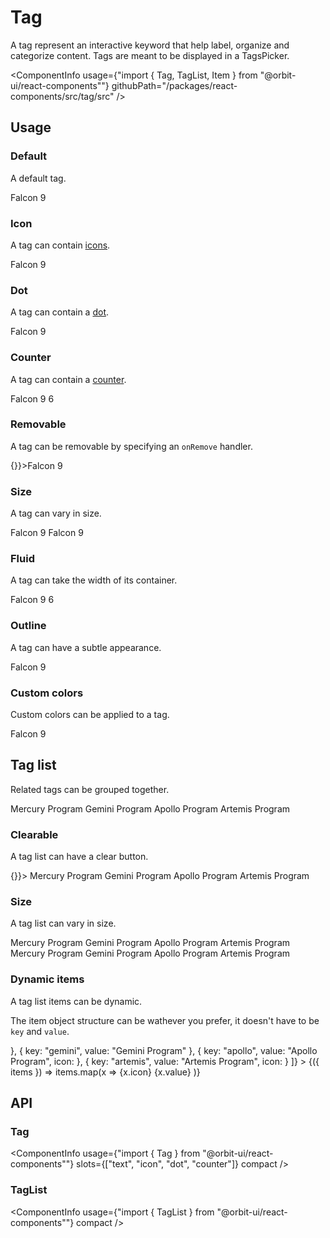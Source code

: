 
<Meta
    title="Components/Tag"
    id="tag"
/>

# Tag

<Tagline>A tag represent an interactive keyword that help label, organize and categorize content. Tags are meant to be displayed in a TagsPicker.</Tagline>

<ComponentInfo
    usage={"import { Tag, TagList, Item } from \"@orbit-ui/react-components\""}
    githubPath="/packages/react-components/src/tag/src"
/>

## Usage

### Default

A default tag.

<Preview>
    <Story name="default">
        <Tag>Falcon 9</Tag>
    </Story>
</Preview>

### Icon

A tag can contain [icons](?path=/docs/icon-gallery--page).

<Preview>
    <Story name="icon">
        <Tag>
            <CheckCircleIcon />
            <Text>Falcon 9</Text>
        </Tag>
    </Story>
</Preview>

### Dot

A tag can contain a [dot](?path=/docs/dot--default-story).

<Preview>
    <Story name="dot">
        <Tag>
            <Dot color="--o-ui-alias-primary-500" />
            <Text>Falcon 9</Text>
        </Tag>
    </Story>
</Preview>

### Counter

A tag can contain a [counter](?path=/docs/counter--default-story).

<Preview>
    <Story name="counter">
        <Tag>
            <Text>Falcon 9</Text>
            <Counter>6</Counter>
        </Tag>
    </Story>
</Preview>

### Removable

A tag can be removable by specifying an `onRemove` handler.

<Preview>
    <Story name="removable">
        <Tag onRemove={() => {}}>Falcon 9</Tag>
    </Story>
</Preview>

### Size

A tag can vary in size.

<Preview>
    <Story name="size">
        <Inline verticalAlign="center">
            <Tag size="sm">Falcon 9</Tag>
            <Tag>Falcon 9</Tag>
        </Inline>
    </Story>
</Preview>

### Fluid

A tag can take the width of its container.

<Preview>
    <Story name="fluid">
        <Tag fluid>
            <CheckCircleIcon />
            <Text>Falcon 9</Text>
            <Counter>6</Counter>
        </Tag>
    </Story>
</Preview>

### Outline

A tag can have a subtle appearance.

<Preview>
    <Story name="outline">
        <Tag variant="outline">Falcon 9</Tag>
    </Story>
</Preview>

### Custom colors

Custom colors can be applied to a tag.

<Preview>
    <Story name="custom-color">
        <Tag
            style={{
                backgroundColor: "#FFF6E7",
                color: "var(--o-ui-global-marine-500)",
                border: "1px solid #FEE9C3"
            }}
        >
            Falcon 9
        </Tag>
    </Story>
</Preview>

<CustomColorHover />

## Tag list

Related tags can be grouped together.

<Preview>
    <Story name="tag list">
        <TagList>
            <Item key="mercury">Mercury Program</Item>
            <Item key="gemini">Gemini Program</Item>
            <Item key="apollo">Apollo Program</Item>
            <Item key="artemis">Artemis Program</Item>
        </TagList>
    </Story>
</Preview>

### Clearable

A tag list can have a clear button.

<Preview>
    <Story name="tag list clearable">
        <TagList onClear={() => {}}>
            <Item key="mercury">Mercury Program</Item>
            <Item key="gemini">Gemini Program</Item>
            <Item key="apollo">Apollo Program</Item>
            <Item key="artemis">Artemis Program</Item>
        </TagList>
    </Story>
</Preview>

### Size

A tag list can vary in size.

<Preview>
    <Story name="tag list size">
        <Stack>
            <TagList size="sm">
                <Item key="mercury">Mercury Program</Item>
                <Item key="gemini">Gemini Program</Item>
                <Item key="apollo">Apollo Program</Item>
                <Item key="artemis">Artemis Program</Item>
            </TagList>
            <TagList>
                <Item key="mercury">Mercury Program</Item>
                <Item key="gemini">Gemini Program</Item>
                <Item key="apollo">Apollo Program</Item>
                <Item key="artemis">Artemis Program</Item>
            </TagList>
        </Stack>
    </Story>
</Preview>

### Dynamic items

A tag list items can be dynamic.

The item object structure can be wathever you prefer, it doesn't have to be `key` and `value`.

<Preview>
    <Story name="tag list dynamic items">
        <TagList
            items={[
                { key: "mercury", value: "Mercury Program", icon: <CheckCircleIcon /> },
                { key: "gemini", value: "Gemini Program" },
                { key: "apollo", value: "Apollo Program", icon: <NotificationIcon /> },
                { key: "artemis", value: "Artemis Program", icon: <LightbulbIcon /> }
            ]}
        >
            {({ items }) => items.map(x => <Item key={x.key}>
                {x.icon}
                <Text>{x.value}</Text>
            </Item>)}
        </TagList>
    </Story>
</Preview>

## API

### Tag

<ComponentInfo
    usage={"import { Tag } from \"@orbit-ui/react-components\""}
    slots={["text", "icon", "dot", "counter"]}
    compact
/>

<ArgsTable of={InnerTag} />

### TagList

<ComponentInfo
    usage={"import { TagList } from \"@orbit-ui/react-components\""}
    compact
/>

<ArgsTable of={InnerTagList} />



